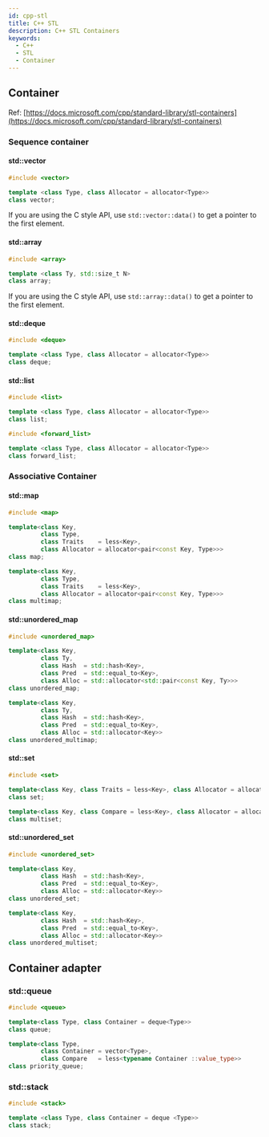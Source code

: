 ```yaml
---
id: cpp-stl
title: C++ STL
description: C++ STL Containers
keywords:
  - C++
  - STL
  - Container
---
```


## Container

Ref: [https://docs.microsoft.com/cpp/standard-library/stl-containers](https://docs.microsoft.com/cpp/standard-library/stl-containers)

### Sequence container

#### std::vector

```cpp
#include <vector>

template <class Type, class Allocator = allocator<Type>>
class vector;
```

If you are using the C style API, use `std::vector::data()` to get a pointer to the first element.

#### std::array

```cpp
#include <array>

template <class Ty, std::size_t N>
class array;
```

If you are using the C style API, use `std::array::data()` to get a pointer to the first element.

#### std::deque

```cpp
#include <deque>

template <class Type, class Allocator = allocator<Type>>
class deque;
```

#### std::list

```cpp
#include <list>

template <class Type, class Allocator = allocator<Type>>
class list;
```

```cpp
#include <forward_list>

template <class Type, class Allocator = allocator<Type>>
class forward_list;
```

### Associative Container

#### std::map

```cpp
#include <map>

template<class Key,
         class Type,
         class Traits    = less<Key>,
         class Allocator = allocator<pair<const Key, Type>>>
class map;

template<class Key,
         class Type,
         class Traits    = less<Key>,
         class Allocator = allocator<pair<const Key, Type>>>
class multimap;
```

#### std::unordered_map

```cpp
#include <unordered_map>

template<class Key,
         class Ty,
         class Hash  = std::hash<Key>,
         class Pred  = std::equal_to<Key>,
         class Alloc = std::allocator<std::pair<const Key, Ty>>>
class unordered_map;

template<class Key,
         class Ty,
         class Hash  = std::hash<Key>,
         class Pred  = std::equal_to<Key>,
         class Alloc = std::allocator<Key>>
class unordered_multimap;
```

#### std::set

```cpp
#include <set>

template<class Key, class Traits = less<Key>, class Allocator = allocator<Key>>
class set;

template<class Key, class Compare = less<Key>, class Allocator = allocator<Key>>
class multiset;
```

#### std::unordered_set

```cpp
#include <unordered_set>

template<class Key,
         class Hash  = std::hash<Key>,
         class Pred  = std::equal_to<Key>,
         class Alloc = std::allocator<Key>>
class unordered_set;

template<class Key,
         class Hash  = std::hash<Key>,
         class Pred  = std::equal_to<Key>,
         class Alloc = std::allocator<Key>>
class unordered_multiset;
```

## Container adapter

### std::queue

```cpp
#include <queue>

template<class Type, class Container = deque<Type>>
class queue;

template<class Type,
         class Container = vector<Type>,
         class Compare   = less<typename Container ::value_type>>
class priority_queue;
```

### std::stack

```cpp
#include <stack>

template <class Type, class Container = deque <Type>>
class stack;
```
